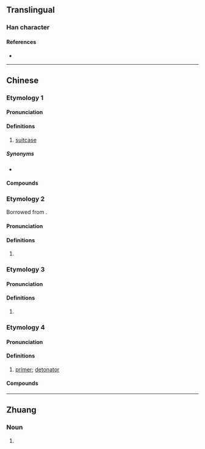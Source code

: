 {{character info}}
==Translingual==

===Han character===
{{Han char|rn=30|rad=口|as=09|sn=12|four=|canj=RNSP|ids=⿰口急}}

====References====
* {{Han ref|kx=0201.121|hdz=10658.111|uh=55BC|ud=21948}}

----

==Chinese==

===Etymology 1===
{{zh-forms|alt=篋,笈}}

====Pronunciation====
{{zh-pron
|m=jiē
|c=gip1,gep1
|cat=n
}}

====Definitions====
{{zh-hanzi}}

# {{lb|zh|Cantonese}} [[suitcase]]

=====Synonyms=====
* {{zh-l|行李箱}}

====Compounds====
{{zh-der|皮喼|藤喼|太空喼}}

===Etymology 2===
{{zh-forms}}
Borrowed from {{bor|yue|en|cap}}.

====Pronunciation====
{{zh-pron
|c=gip1,gep1,kep1
|cat=n
}}

====Definitions====
{{zh-hanzi}}

# {{lb|zh|Cantonese}} {{zh-only|喼帽}}

===Etymology 3===
{{zh-forms|alt=刦}}

====Pronunciation====
{{zh-pron
|c=gip1
|cat=n
}}

====Definitions====
{{zh-hanzi}}

# {{lb|zh|Cantonese}} {{zh-only|喼汁}}

===Etymology 4===
{{zh-forms}}

====Pronunciation====
{{zh-pron
|c=gip1
|cat=n
}}

====Definitions====
{{zh-hanzi}}

# {{lb|zh|Cantonese}} [[primer]]; [[detonator]]

====Compounds====
{{zh-der|喼紙|喼槍}}

----

==Zhuang==

===Noun===
{{za-head|noun}}

# {{za-sawndip form of|goep}}
